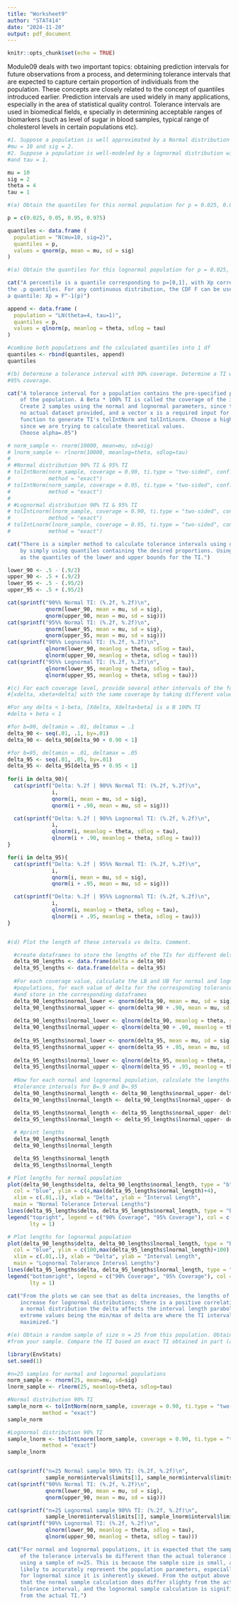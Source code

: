 ```yaml
---
title: "Worksheet9"
author: "STAT414"
date: "2024-11-20"
output: pdf_document
---
```


```r
knitr::opts_chunk$set(echo = TRUE)
```

Module09 deals with two important topics: obtaining prediction intervals for future observations from a process, and determining tolerance intervals that are expected to capture certain proportion of individuals from the population. These concepts are closely related to the concept of quantiles introduced earlier. Prediction intervals are used widely in many applications, especially in the area of statistical quality control. Tolerance intervals are used in biomedical fields, e specially in determining acceptable ranges of biomarkers (such as level of sugar in blood samples, typical range of cholesterol levels in certain populations etc).

```r
#1. Suppose a population is well approximated by a Normal distribution with 
#mu = 10 and sig = 2. 
#2. Suppose a population is well-modeled by a lognormal distribution with theta = 4 
#and tau = 1. 

mu = 10
sig = 2
theta = 4
tau = 1

#(a) Obtain the quantiles for this normal population for p = 0.025, 0.05, 0.95, 0.975 

p = c(0.025, 0.05, 0.95, 0.975)

quantiles <- data.frame (
  population = "N(mu=10, sig=2)",
  quantiles = p,
  values = qnorm(p, mean = mu, sd = sig)
)

#(a) Obtain the quantiles for this lognormal population for p = 0.025, 0.05, 0.95, 0.975 

cat("A percentile is a quantile corresponding to p=[0,1], with Xp corresponding to 
the .p quantiles. For any continuous distribution, the CDF F can be used to calculate
a quantile: Xp = F^-1(p)")

append <- data.frame (
  population = "LN(theta=4, tau=1)",
  quantiles = p,
  values = qlnorm(p, meanlog = theta, sdlog = tau)
)

#combine both populations and the calculated quantiles into 1 df
quantiles <- rbind(quantiles, append)
quantiles

#(b) Determine a tolerance interval with 90% coverage. Determine a TI with a 
#95% coverage. 

cat("A tolerance interval for a population contains the pre-specified proportion
    of the population. A Beta * 100% TI is called the coverage of the interval.
    Create 2 samples using the normal and lognormal parameters, since there is
    no actual dataset provided, and a vector x is a required input for the EnvStats
    function to generate TI's tolIntNorm and tolIntLnorm. Choose a high sample size
    since we are trying to calculate theoretical values.
    Choose alpha=.05")

# norm_sample <- rnorm(10000, mean=mu, sd=sig)
# lnorm_sample <- rlnorm(10000, meanlog=theta, sdlog=tau)
# 
# #Normal distribution 90% TI & 95% TI
# tolIntNorm(norm_sample, coverage = 0.90, ti.type = "two-sided", conf.level = 0.95, 
#            method = "exact")
# tolIntNorm(norm_sample, coverage = 0.95, ti.type = "two-sided", conf.level = 0.95, 
#            method = "exact")
# 
# #Lognormal distribution 90% TI & 95% TI
# tolIntLnorm(lnorm_sample, coverage = 0.90, ti.type = "two-sided", conf.level = 0.95, 
#            method = "exact")
# tolIntLnorm(lnorm_sample, coverage = 0.95, ti.type = "two-sided", conf.level = 0.95, 
#            method = "exact")

cat("There is a simpler method to calculate tolerance intervals using quantiles,
    by simply using quantiles containing the desired proportions. Using .5 +- Beta/2
    as the quantiles of the lower and upper bounds for the TI.")

lower_90 <- .5 - (.9/2)
upper_90 <- .5 + (.9/2)
lower_95 <- .5 - (.95/2)
upper_95 <- .5 + (.95/2)

cat(sprintf("90%% Normal TI: (%.2f, %.2f)\n", 
            qnorm(lower_90, mean = mu, sd = sig), 
            qnorm(upper_90, mean = mu, sd = sig)))
cat(sprintf("95%% Normal TI: (%.2f, %.2f)\n", 
            qnorm(lower_95, mean = mu, sd = sig), 
            qnorm(upper_95, mean = mu, sd = sig)))
cat(sprintf("90%% Lognormal TI: (%.2f, %.2f)\n", 
            qlnorm(lower_90, meanlog = theta, sdlog = tau), 
            qlnorm(upper_90, meanlog = theta, sdlog = tau)))
cat(sprintf("95%% Lognormal TI: (%.2f, %.2f)\n",
            qlnorm(lower_95, meanlog = theta, sdlog = tau), 
            qlnorm(upper_95, meanlog = theta, sdlog = tau)))

#(c) For each coverage level, provide several other intervals of the form 
#[xdelta, xbeta+delta] with the same coverage by taking different values of delta. 

#For any delta < 1-beta, [Xdelta, Xdelta+beta] is a B 100% TI
#delta + beta < 1

#for b=90, deltamin = .01, deltamax = .1
delta_90 <- seq(.01, .1, by=.01)
delta_90 <- delta_90[delta_90 + 0.90 < 1]

#for b=95, deltamin = .01, deltamax = .05
delta_95 <- seq(.01, .05, by=.01)
delta_95 <- delta_95[delta_95 + 0.95 < 1] 
  
for(i in delta_90){
  cat(sprintf("Delta: %.2f | 90%% Normal TI: (%.2f, %.2f)\n", 
              i,
              qnorm(i, mean = mu, sd = sig), 
              qnorm(i + .90, mean = mu, sd = sig)))

  cat(sprintf("Delta: %.2f | 90%% Lognormal TI: (%.2f, %.2f)\n", 
              i,
              qlnorm(i, meanlog = theta, sdlog = tau), 
              qlnorm(i + .90, meanlog = theta, sdlog = tau)))
}

for(i in delta_95){
  cat(sprintf("Delta: %.2f | 95%% Normal TI: (%.2f, %.2f)\n",
              i,
              qnorm(i, mean = mu, sd = sig), 
              qnorm(i + .95, mean = mu, sd = sig)))

  cat(sprintf("Delta: %.2f | 95%% Lognormal TI: (%.2f, %.2f)\n", 
              i,
              qlnorm(i, meanlog = theta, sdlog = tau), 
              qlnorm(i + .95, meanlog = theta, sdlog = tau)))
}


#(d) Plot the length of these intervals vs delta. Comment. 

  #create dataframes to store the lengths of the TIs for different deltas
  delta_90_lengths <- data.frame(delta = delta_90)
  delta_95_lengths <- data.frame(delta = delta_95)
  
  #For each coverage value, calculate the LB and UB for normal and lognormal
  #populations, for each value of delta for the corresponding tolerance levels,
  #and store in the corresponding dataframes
  delta_90_lengths$normal_lower <- qnorm(delta_90, mean = mu, sd = sig) 
  delta_90_lengths$normal_upper <- qnorm(delta_90 + .90, mean = mu, sd = sig)
  
  delta_90_lengths$lnormal_lower <- qlnorm(delta_90, meanlog = theta, sdlog = tau)
  delta_90_lengths$lnormal_upper <- qlnorm(delta_90 + .90, meanlog = theta, sdlog = tau)
  
  delta_95_lengths$normal_lower <- qnorm(delta_95, mean = mu, sd = sig)
  delta_95_lengths$normal_upper <- qnorm(delta_95 + .95, mean = mu, sd = sig)
  
  delta_95_lengths$lnormal_lower <- qlnorm(delta_95, meanlog = theta, sdlog = tau)
  delta_95_lengths$lnormal_upper <- qlnorm(delta_95 + .95, meanlog = theta, sdlog = tau)
  
  #Now for each normal and lognormal population, calculate the lengths of the found
  #tolerance intervals for B=.9 and B=.95
  delta_90_lengths$normal_length <- delta_90_lengths$normal_upper- delta_90_lengths$normal_lower
  delta_90_lengths$lnormal_length <- delta_90_lengths$lnormal_upper- delta_90_lengths$lnormal_lower

  delta_95_lengths$normal_length <- delta_95_lengths$normal_upper- delta_95_lengths$normal_lower
  delta_95_lengths$lnormal_length <- delta_95_lengths$lnormal_upper- delta_95_lengths$lnormal_lower
  
  # #print lengths
  delta_90_lengths$normal_length
  delta_90_lengths$lnormal_length

  delta_95_lengths$normal_length
  delta_95_lengths$lnormal_length

# Plot lengths for normal population
plot(delta_90_lengths$delta, delta_90_lengths$normal_length, type = "b",
  col = "blue", ylim = c(4,max(delta_95_lengths$normal_length)+4),
  xlim = c(.01,.1), xlab = "Delta", ylab = "Interval Length", 
  main = "Normal Tolerance Interval Lengths")
lines(delta_95_lengths$delta, delta_95_lengths$normal_length, type = "b", col = "red")
legend("topright", legend = c("90% Coverage", "95% Coverage"), col = c("blue", "red"),
       lty = 1)

# Plot lengths for lognormal population
plot(delta_90_lengths$delta, delta_90_lengths$lnormal_length, type = "b",
  col = "blue", ylim = c(100,max(delta_95_lengths$lnormal_length)+100),
  xlim = c(.01,.1), xlab = "Delta", ylab = "Interval Length", 
  main = "Lognormal Tolerance Interval Lengths")
lines(delta_95_lengths$delta, delta_95_lengths$lnormal_length, type = "b", col = "red")
legend("bottomright", legend = c("90% Coverage", "95% Coverage"), col = c("blue", "red"),
       lty = 1)

cat("From the plots we can see that as delta increases, the lengths of the intervals
    increase for lognormal distributions; there is a positive correlation. However for
    a normal distribution the delta affects the interval length parabolically, meaning that
    extreme values being the min/max of delta are where the TI interval lengths are 
    maximized.")

#(e) Obtain a random sample of size n = 25 from this population. Obtain 90% TI 
#from your sample. Compare the TI based on exact TI obtained in part (a).

library(EnvStats)
set.seed(1)

#n=25 samples for normal and lognormal populations
norm_sample <- rnorm(25, mean=mu, sd=sig)
lnorm_sample <- rlnorm(25, meanlog=theta, sdlog=tau)

#Normal distribution 90% TI
sample_norm <- tolIntNorm(norm_sample, coverage = 0.90, ti.type = "two-sided", conf.level = 0.95,
           method = "exact")
sample_norm

#Lognormal distribution 90% TI
sample_lnorm <- tolIntLnorm(lnorm_sample, coverage = 0.90, ti.type = "two-sided", conf.level = 0.95,
           method = "exact")
sample_lnorm


cat(sprintf("n=25 Normal sample 90%% TI: (%.2f, %.2f)\n",
            sample_norm$interval$limits[1], sample_norm$interval$limits[2]))
cat(sprintf("90%% Normal TI: (%.2f, %.2f)\n", 
            qnorm(lower_90, mean = mu, sd = sig), 
            qnorm(upper_90, mean = mu, sd = sig)))

cat(sprintf("n=25 Lognormal sample 90%% TI: (%.2f, %.2f)\n",
            sample_lnorm$interval$limits[1], sample_lnorm$interval$limits[2]))
cat(sprintf("90%% Lognormal TI: (%.2f, %.2f)\n", 
            qlnorm(lower_90, meanlog = theta, sdlog = tau), 
            qlnorm(upper_90, meanlog = theta, sdlog = tau)))

cat("For normal and lognormal populations, it is expected that the sample calculation
    of the tolerance intervals be different than the actual tolerance intervals, when
    using a sample of n=25. This is because the sample size is small, and is less
    likely to accurately represent the population parameters, especially
    for lognormal since it is inherently skewed. From the output above we can see
    that the normal sample calculation does differ slighty from the actual
    tolerance interval, and the lognormal sample calculation is significantly different
    from the actual TI.")
```